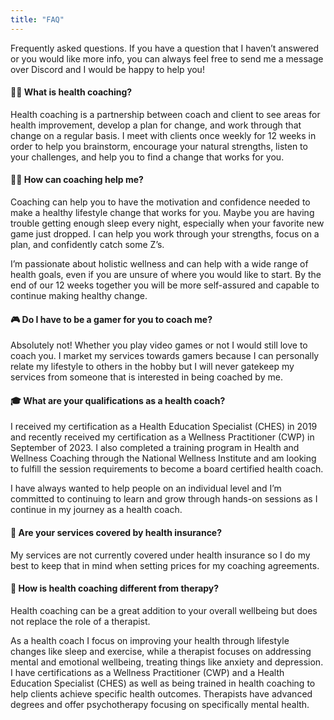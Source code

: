 ```yaml
---
title: "FAQ"
---
```


Frequently asked questions. If you have a question that I haven't answered or you would like more info, you can always feel free to send me a message over Discord and I would be happy to help you!

::: {.lb-yellow .no-tbr-border .callout-note collapse="true" appearance="minimal"}
#### 🙋‍♂️ What is health coaching?

Health coaching is a partnership between coach and client to see areas for health improvement, develop a plan for change, and work through that change on a regular basis. I meet with clients once weekly for 12 weeks in order to help you brainstorm, encourage your natural strengths, listen to your challenges, and help you to find a change that works for you.
:::

::: {.lb-purple .no-tbr-border .callout-warning collapse="true" appearance="minimal"}
#### 🤷‍♀️ How can coaching help me?

Coaching can help you to have the motivation and confidence needed to make a healthy lifestyle change that works for you. Maybe you are having trouble getting enough sleep every night, especially when your favorite new game just dropped. I can help you work through your strengths, focus on a plan, and confidently catch some Z's.

I'm passionate about holistic wellness and can help with a wide range of health goals, even if you are unsure of where you would like to start. By the end of our 12 weeks together you will be more self-assured and capable to continue making healthy change.
:::

::: {.lb-blue .no-tbr-border .callout-note collapse="true" appearance="minimal"}
#### 🎮 Do I have to be a gamer for you to coach me?

Absolutely not! Whether you play video games or not I would still love to coach you. I market my services towards gamers because I can personally relate my lifestyle to others in the hobby but I will never gatekeep my services from someone that is interested in being coached by me.
:::

::: {.lb-hot-pink .no-tbr-border .callout-important collapse="true" appearance="minimal"}
#### 🎓 What are your qualifications as a health coach?

I received my certification as a Health Education Specialist (CHES) in 2019 and recently received my certification as a Wellness Practitioner (CWP) in September of 2023. I also completed a training program in Health and Wellness Coaching through the National Wellness Institute and am looking to fulfill the session requirements to become a board certified health coach.

I have always wanted to help people on an individual level and I'm committed to continuing to learn and grow through hands-on sessions as I continue in my journey as a health coach.
:::

::: {.lb-green .no-tbr-border .callout-tip collapse="true" appearance="minimal"}
#### 📄 Are your services covered by health insurance?

My services are not currently covered under health insurance so I do my best to keep that in mind when setting prices for my coaching agreements.
:::

::: {.lb-periwinkle .no-tbr-border .callout-caution collapse="true" appearance="minimal"}
#### 🤔 How is health coaching different from therapy?

Health coaching can be a great addition to your overall wellbeing but does not replace the role of a therapist.

As a health coach I focus on improving your health through lifestyle changes like sleep and exercise, while a therapist focuses on addressing mental and emotional wellbeing, treating things like anxiety and depression. I have certifications as a Wellness Practitioner (CWP) and a Health Education Specialist (CHES) as well as being trained in health coaching to help clients achieve specific health outcomes. Therapists have advanced degrees and offer psychotherapy focusing on specifically mental health.
:::

